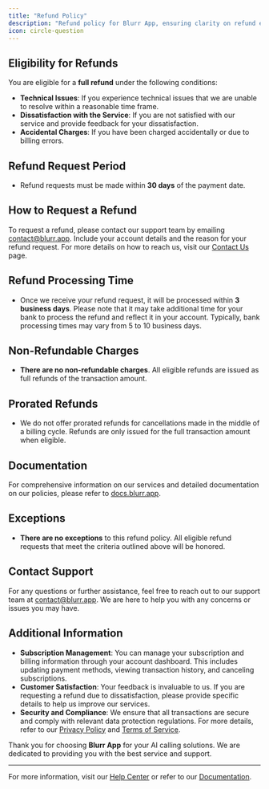 ```yaml
---
title: "Refund Policy"
description: "Refund policy for Blurr App, ensuring clarity on refund eligibility, request process, and processing times for our services."
icon: circle-question
---
```


## Eligibility for Refunds

You are eligible for a **full refund** under the following conditions:

- **Technical Issues**: If you experience technical issues that we are unable to resolve within a reasonable time frame.
- **Dissatisfaction with the Service**: If you are not satisfied with our service and provide feedback for your dissatisfaction.
- **Accidental Charges**: If you have been charged accidentally or due to billing errors.

## Refund Request Period

- Refund requests must be made within **30 days** of the payment date.

## How to Request a Refund

To request a refund, please contact our support team by emailing [contact@blurr.app](mailto:contact@blurr.app). Include your account details and the reason for your refund request. For more details on how to reach us, visit our [Contact Us](https://blurr.app/contact) page.

## Refund Processing Time

- Once we receive your refund request, it will be processed within **3 business days**. Please note that it may take additional time for your bank to process the refund and reflect it in your account. Typically, bank processing times may vary from 5 to 10 business days.

## Non-Refundable Charges

- **There are no non-refundable charges**. All eligible refunds are issued as full refunds of the transaction amount.

## Prorated Refunds

- We do not offer prorated refunds for cancellations made in the middle of a billing cycle. Refunds are only issued for the full transaction amount when eligible.

## Documentation

For comprehensive information on our services and detailed documentation on our policies, please refer to [docs.blurr.app](https://docs.blurr.app).

## Exceptions

- **There are no exceptions** to this refund policy. All eligible refund requests that meet the criteria outlined above will be honored.

## Contact Support

For any questions or further assistance, feel free to reach out to our support team at [contact@blurr.app](mailto:contact@blurr.app). We are here to help you with any concerns or issues you may have.

## Additional Information

- **Subscription Management**: You can manage your subscription and billing information through your account dashboard. This includes updating payment methods, viewing transaction history, and canceling subscriptions.
- **Customer Satisfaction**: Your feedback is invaluable to us. If you are requesting a refund due to dissatisfaction, please provide specific details to help us improve our services.
- **Security and Compliance**: We ensure that all transactions are secure and comply with relevant data protection regulations. For more details, refer to our [Privacy Policy](https://blurr.app/privacy) and [Terms of Service](https://blurr.app/).

Thank you for choosing **Blurr App** for your AI calling solutions. We are dedicated to providing you with the best service and support.

---

For more information, visit our [Help Center](https://blurr.app/contact) or refer to our [Documentation](https://docs.blurr.app).
